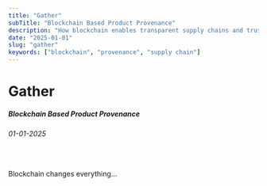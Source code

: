 ```yaml
---
title: "Gather"
subTitle: "Blockchain Based Product Provenance"
description: "How blockchain enables transparent supply chains and trustworthy sourcing."
date: "2025-01-01"
slug: "gather"
keywords: ["blockchain", "provenance", "supply chain"]
---
```


# Gather
##### Blockchain Based Product Provenance
###### 01-01-2025
<br/>

Blockchain changes everything...
